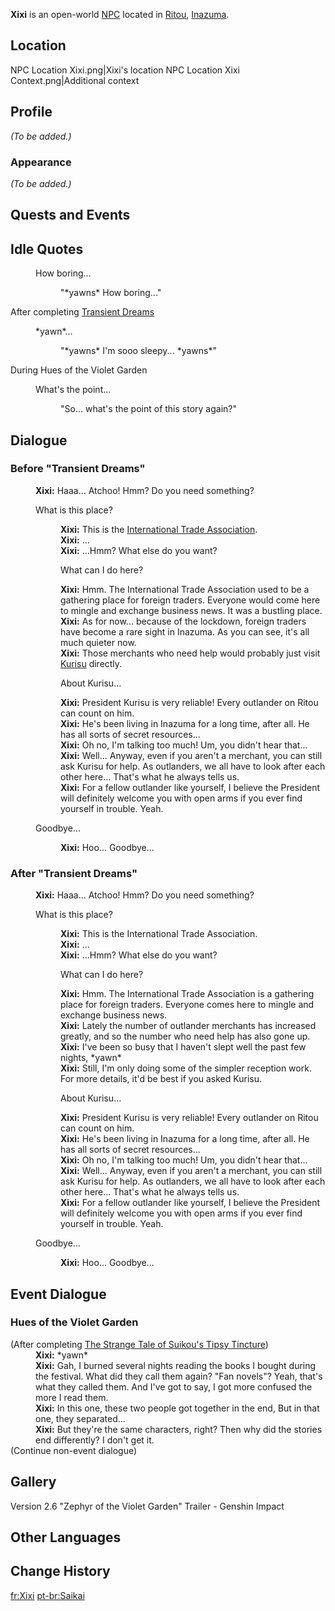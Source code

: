{{Meta
<!-- REMOVE THIS TEMPLATE AFTER ADDING MISSING INFO -->
|missing_NPC_profile  = yes
}}
{{Character Infobox
|type             = Open-World NPC
|image            = NPC Xixi.png
|region           = Liyue
|location         = Inazuma
|affiliation      = International Trade Association
}}
'''Xixi''' is an open-world [[NPC]] located in [[Ritou]], [[Inazuma]].

==Location==
<gallery>
NPC Location Xixi.png|Xixi's location
NPC Location Xixi Context.png|Additional context
</gallery>

==Profile==
<!-- detailed story/lore information goes here -->
''(To be added.)''

===Appearance===
''(To be added.)''

==Quests and Events==
{{Quests and Events}}

==Idle Quotes==
{{Dialogue Start}}
: {{DIcon|Idle}} How boring...
:: {{A|VO Xixi 01.ogg}} "*yawns* How boring..."
{{Dialogue End}}

;After completing [[Transient Dreams]]
{{Dialogue Start}}
: {{DIcon|Idle}} *yawn*...
:: {{A|VO Xixi 02.ogg}} "*yawns* I'm sooo sleepy... *yawns*"
{{Dialogue End}}

;During Hues of the Violet Garden
{{Dialogue Start}}
: {{DIcon|Idle}} What's the point...
:: {{A|VO Xixi Irodori 01.ogg}} "So... what's the point of this story again?"
{{Dialogue End}}

==Dialogue==
===Before "Transient Dreams"===
{{Dialogue Start}}
:'''Xixi:''' Haaa... Atchoo! Hmm? Do you need something?
:{{DIcon}} What is this place?
::'''Xixi:''' This is the [[International Trade Association]].
::'''Xixi:''' ...
::'''Xixi:''' ...Hmm? What else do you want?
::{{DIcon}} What can I do here?
::'''Xixi:''' Hmm. The International Trade Association used to be a gathering place for foreign traders. Everyone would come here to mingle and exchange business news. It was a bustling place.
::'''Xixi:''' As for now... because of the lockdown, foreign traders have become a rare sight in Inazuma. As you can see, it's all much quieter now.
::'''Xixi:''' Those merchants who need help would probably just visit [[Kurisu]] directly.
::{{DIcon}} About Kurisu...
::'''Xixi:''' President Kurisu is very reliable! Every outlander on Ritou can count on him.
::'''Xixi:''' He's been living in Inazuma for a long time, after all. He has all sorts of secret resources...
::'''Xixi:''' Oh no, I'm talking too much! Um, you didn't hear that...
::'''Xixi:''' Well... Anyway, even if you aren't a merchant, you can still ask Kurisu for help. As outlanders, we all have to look after each other here... That's what he always tells us.
::'''Xixi:''' For a fellow outlander like yourself, I believe the President will definitely welcome you with open arms if you ever find yourself in trouble. Yeah.
:{{DIcon}} Goodbye...
::'''Xixi:''' Hoo... Goodbye...
{{Dialogue End}}

===After "Transient Dreams"===
{{Dialogue Start}}
:'''Xixi:''' Haaa... Atchoo! Hmm? Do you need something?
:{{DIcon}} What is this place?
::'''Xixi:''' This is the International Trade Association.
::'''Xixi:''' ...
::'''Xixi:''' ...Hmm? What else do you want?
::{{DIcon}} What can I do here?
::'''Xixi:''' Hmm. The International Trade Association is a gathering place for foreign traders. Everyone comes here to mingle and exchange business news.
::'''Xixi:''' Lately the number of outlander merchants has increased greatly, and so the number who need help has also gone up.
::'''Xixi:''' I've been so busy that I haven't slept well the past few nights, *yawn*
::'''Xixi:''' Still, I'm only doing some of the simpler reception work. For more details, it'd be best if you asked Kurisu.
::{{DIcon}} About Kurisu...
::'''Xixi:''' President Kurisu is very reliable! Every outlander on Ritou can count on him.
::'''Xixi:''' He's been living in Inazuma for a long time, after all. He has all sorts of secret resources...
::'''Xixi:''' Oh no, I'm talking too much! Um, you didn't hear that...
::'''Xixi:''' Well... Anyway, even if you aren't a merchant, you can still ask Kurisu for help. As outlanders, we all have to look after each other here... That's what he always tells us.
::'''Xixi:''' For a fellow outlander like yourself, I believe the President will definitely welcome you with open arms if you ever find yourself in trouble. Yeah.
:{{DIcon}} Goodbye...
::'''Xixi:''' Hoo... Goodbye...
{{Dialogue End}}

==Event Dialogue==
===Hues of the Violet Garden===
{{Dialogue Start}}
;(After completing [[The Strange Tale of Suikou's Tipsy Tincture]])
:'''Xixi:''' *yawn*
:'''Xixi:''' Gah, I burned several nights reading the books I bought during the festival. What did they call them again? "Fan novels"? Yeah, that's what they called them. And I've got to say, I got more confused the more I read them.
:'''Xixi:''' In this one, these two people got together in the end, But in that one, they separated...
:'''Xixi:''' But they're the same characters, right? Then why did the stories end differently? I don't get it.
;(Continue non-event dialogue)
{{Dialogue End}}

==Gallery==
<gallery>
Version 2.6 "Zephyr of the Violet Garden" Trailer - Genshin Impact
</gallery>

==Other Languages==
{{Other Languages
|default_hidden = 1
|en      = Xixi
|zhs     = 西西
|zhs_rm  = Xīxī
|zht     = 西西
|zht_rm  = Xīxī
|ja      = 西西
|ja_rm   = Nishinishi
|ko      = 시시
|es      = Xixi
|fr      = Xixi
|ru      = Си Си
|th      = Xixi
|vi      = Xixi
|de      = Xixi
|id      = Xixi
|pt      = Saikai
|pt_note = Her name is {{pt|Saikai}}, due to a bad connotation for {{pt|Xixi}} in this language.
|tr      = Xixi
|it      = Xixi
}}

==Change History==
{{Change History|2.0}}
<!--
==References==
{{Reflist}}-->

[[fr:Xixi]]
[[pt-br:Saikai]]